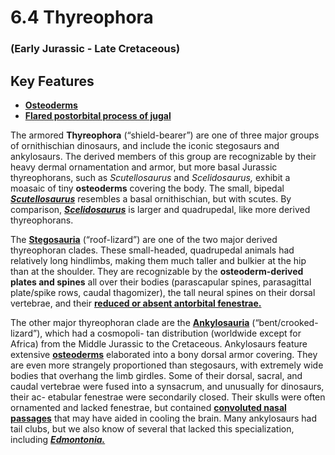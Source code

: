 # 6.4 Thyreophora


### (Early Jurassic - Late Cretaceous)


## Key Features



*   **[Osteoderms](#223_ankylosaurosteoderm)**
*   **[Flared postorbital process of jugal](#225_euoplocephalusskull)**

The armored **Thyreophora** (“shield-bearer”) are one of three major groups of ornithischian dinosaurs, and include the iconic stegosaurs and ankylosaurs. The derived members of this group are recognizable by their heavy dermal ornamentation and armor, but more basal Jurassic thyreophorans, such as _Scutellosaurus_ and _Scelidosaurus,_ exhibit a moasaic of tiny **osteoderms** covering the body. The small, bipedal **_[Scutellosaurus](#232_scutellosaurusreconstruction)_** resembles a basal ornithischian, but with scutes. By comparison, **_[Scelidosaurus](#233_scelidosauruswhole)_** is larger and quadrupedal, like more derived thyreophorans.

The **[Stegosauria](#234_stegosauruswhole)** (“roof-lizard”) are one of the two major derived thyreophoran clades. These small-headed, quadrupedal animals had relatively long hindlimbs, making them much taller and bulkier at the hip than at the shoulder. They are recognizable by the **osteoderm-derived plates and spines** all over their bodies (parascapular spines, parasagittal plate/spike rows, caudal thagomizer), the tall neural spines on their dorsal vertebrae, and their **[reduced or absent antorbital fenestrae.](#224_stegosaurusarmatusskull)**

The other major thyreophoran clade are the **[Ankylosauria](#225_euoplocephalusskull)** (“bent/crooked-lizard”), which had a cosmopoli- tan distribution (worldwide except for Africa) from the Middle Jurassic to the Cretaceous. Ankylosaurs feature extensive **[osteoderms](#237_borealopeltascutes)** elaborated into a bony dorsal armor covering. They are even more strangely proportioned than stegosaurs, with extremely wide bodies that overhang the limb girdles. Some of their dorsal, sacral, and caudal vertebrae were fused into a synsacrum, and unusually for dinosaurs, their ac- etabular fenestrae were secondarily closed. Their skulls were often ornamented and lacked fenestrae, but contained **[convoluted nasal passages](#235_kunbarrasaurusieversinasalpassages)** that may have aided in cooling the brain. Many ankylosaurs had tail clubs, but we also know of several that lacked this specialization, including **_[Edmontonia.](#236_edmontoniawhole)_**
